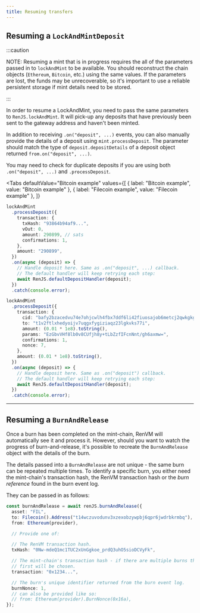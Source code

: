 ```yaml
---
title: Resuming transfers
---
```



<DocTag type={DocType.HowTo} marginBottom={0} />

## Resuming a `LockAndMintDeposit`

:::caution

NOTE: Resuming a mint that is in progress requires the all of the parameters passed in to `lockAndMint` to be available. You should reconstruct the chain objects (`Ethereum`, `Bitcoin`, etc.) using the same values.
If the parameters are lost, the funds may be unrecoverable, so it's important to use a reliable persistent storage if mint details need to be stored.

:::

In order to resume a LockAndMint, you need to pass the same parameters to `RenJS.lockAndMint`. It will pick-up any deposits that have previously been sent to the gateway address and haven't been minted.

In addition to receiving `.on("deposit", ...)` events, you can also manually provide the details of a deposit using `mint.processDeposit`. The parameter should match the type of `deposit.depositDetails` of a deposit object returned `from.on("deposit", ...)`.

You may need to check for duplicate deposits if you are using both `.on("deposit", ...)` and `.processDeposit`.

<Tabs
  defaultValue="Bitcoin example"
  values={[
    { label: "Bitcoin example", value: "Bitcoin example" },
    { label: "Filecoin example", value: "Filecoin example" },
  ]}
>
  <TabItem value="Bitcoin example">

```ts
lockAndMint
  .processDeposit({
    transaction: {
      txHash: "93864b94af9...",
      vOut: 0,
      amount: 290899, // sats
      confirmations: 1,
    },
    amount: "290899",
  })
  .on(async (deposit) => {
    // Handle deposit here. Same as .on("deposit", ...) callback.
    // The default handler will keep retrying each step:
    await RenJS.defaultDepositHandler(deposit);
  })
  .catch(console.error);
```

  </TabItem>
  <TabItem value="Filecoin example">

```ts
lockAndMint
  .processDeposit({
    transaction: {
      cid: "bafy2bzacedvu74e7ohjcwlh4fbx7ddf6li42fiuosajob6metcj2qwkgkgof2",
      to: "t1v2ftlxhedyoijv7uqgxfygiziaqz23lgkvks77i",
      amount: (0.01 * 1e8).toString(),
      params: "EzGbvVHf8lb0v8CUfjh8y+tLbZzfIFcnNnt/gh6axmw=",
      confirmations: 1,
      nonce: 7,
    },
    amount: (0.01 * 1e8).toString(),
  })
  .on(async (deposit) => {
    // Handle deposit here. Same as .on("deposit") callback.
    // The default handler will keep retrying each step:
    await RenJS.defaultDepositHandler(deposit);
  })
  .catch(console.error);
```

  </TabItem>
</Tabs>

<hr />

## Resuming a `BurnAndRelease`

Once a burn has been completed on the mint-chain, RenVM will automatically see it and process it. However, should you want to watch the progress of burn-and-release, it's possible to recreate the `BurnAndRelease` object with the details of the burn.

The details passed into a `BurnAndRelease` are not unique - the same burn can be repeated multiple times. To identify a specific burn, you either need the mint-chain's transaction hash, the RenVM transaction hash or the _burn reference_ found in the burn event log.

They can be passed in as follows:

```ts
const burnAndRelease = await renJS.burnAndRelease({
  asset: "FIL",
  to: Filecoin().Address("t14wczuvodunv3xzexobzywpbj6qpr6jwdrbkrmbq"),
  from: Ethereum(provider),

  // Provide one of:

  // The RenVM transaction hash.
  txHash: "0Nw-mdeQ1mc1TUC2xUnGgkoe_prdQ3uhO5sioDCVyFk",

  // The mint-chain's transaction hash - if there are multiple burns the
  // first will be chosen.
  transaction: "0x1234...",

  // The burn's unique identifier returned from the burn event log.
  burnNonce: 1,
  // can also be provided like so:
  // from: Ethereum(provider).BurnNonce(0x16a),
});
```
